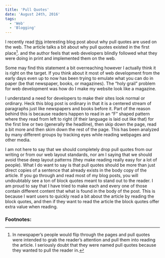 ```yaml
---
title: 'Pull Quotes'
date: 'August 24th, 2016'
tags:
  - 'Web'
  - 'Blogging'
---
```


I recently read <a href="https://adactio.com/journal/11102">this</a> interesting
blog post about why pull quotes are used on the web. The article talks a bit
about why pull quotes existed in the first place[^1]. and the author feels that
web developers blindly followed what they were doing in print and implemented
them on the web.

Some may find this statement a bit overreaching however I actually think it is
right on the target. If you think about it most of web development from the
early days even up to now has been trying to emulate what you can do in paper
(be that newspaper, books, or magazines). The “holy grail” problem for web
development was how do I make my website look like a magazine.

I understand a need for developers to make their sites look normal or ordinary.
Heck this blog post is ordinary in that it is a centered stream of paragraphs
just like newspapers and books before it. Part of the reason behind this is
because readers happen to read in an “F” shaped pattern where they read from
left to right (if their language is laid out like that) for the first line or
two (generally the headline), then skip down the page, read a bit more and then
skim down the rest of the page. This has been analyzed by many different groups
by tracking eyes while reading webpages and other media.

I am not here to say that we should completely drop pull quotes from our writing
or from our web layout standards, nor am I saying that we should avoid these
deep layout patterns (they make reading really easy for a lot of people). What I
do want to say is that pull quotes should be more than just direct copies of a
sentence that already exists in the body copy of the article. If you go through
and read most of my blog posts, you will undoubtably see a ton of block quotes
meant to stand out to the reader. I am proud to say that I have tried to make
each and every one of those contain different content that what is found in the
body of the post. This is because I want users to quickly read a bit about the
article by reading the block quotes, and then if they want to read the article
the block quotes offer extra value when reading.

### Footnotes:

[^1]: In newspaper’s people would flip through the pages and pull quotes were
intended to grab the reader’s attention and pull them into reading the article.
I seriously doubt that they were named pull quotes because they wanted to pull
the reader in.
